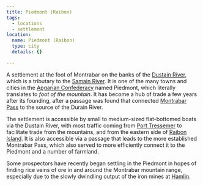```yaml
---
title: Piedmont (Raibon)
tags:
  - locations
  - settlement
location:
  name: Piedmont (Raibon)
  type: city
  details: {}

---
```


A settlement at the foot of Montrabar on the banks of the
[Dustain River](/locations/dustain-river), which is a tributary to the
[Samain River](/locations/samain-river). It is one of the many towns and cities in
the [Apgarian Confederacy](/locations/apgar) named Piedmont, which literally
translates to *foot of the mountain*. It has become a hub of trade a few years
after its founding, after a passage was found that connected
[Montrabar Pass](/locations/montrabar-pass) to the source of the Durain River.

The settlement is accessible by small to medium-sized flat-bottomed boats via
the Dustain River, with most traffic coming from
[Port Tressemer](/locations/port-tressemer) to facilitate trade from the mountains,
and from the eastern side of [Raibon Island](/locations/raibon-island). It is also
accessible via a passage that leads to the more established Montrabar Pass,
which also served to more efficiently connect it to the Piedmont and a number of
farmland.

Some prospectors have recently began settling in the Piedmont in hopes of
finding rice veins of ore in and around the Montrabar mountain range, especially
due to the slowly dwindling output of the iron mines at [Hamlin](/locations/hamlin).

